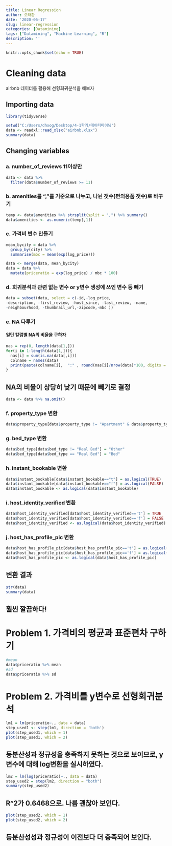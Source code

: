 ```yaml
---
title: Linear Regression
author: 오태환
date: '2020-06-17'
slug: linear-regression
categories: [Datamining]
tags: ["Datamining", "Machine Learning", "R"]
description: ''
---
```



```r
knitr::opts_chunk$set(echo = TRUE)
```

# Cleaning data

airbnb 데이터를 활용해 선형회귀분석을 해보자

## Importing data
```r
library(tidyverse)
```

```r
setwd("C:/Users/dhxog/Desktop/4-1학기/데이터마이닝")
data <- readxl::read_xlsx("airbnb.xlsx")
summary(data)
```

## Changing variables
### a. number_of_reviews 11이상만
```r

data <- data %>%
  filter(data$number_of_reviews >= 11)
```
### b. amenities를 ","를 기준으로 나누고, 나뉜 갯수(편의용품 갯수)로 바꾸기

```r
temp <- data$amenities %>% strsplit(split = ",") %>% summary()
data$amenities <- as.numeric(temp[,1])
```
### c. 가격비 변수 만들기

```r
mean_bycity = data %>% 
  group_by(city) %>%
  summarise(mbc = mean(exp(log_price)))

data <- merge(data, mean_bycity)
data = data %>% 
  mutate(priceratio = exp(log_price) / mbc * 100)
```
### d. 회귀분석과 관련 없는 변수 or y변수 생성에 쓰인 변수 등 빼기

```r
data = subset(data, select = c(-id,-log_price,
-description, -first_review, -host_since, -last_review, -name,
-neighbourhood, -thumbnail_url,-zipcode,-mbc ))
```
### e. NA 다루기

#### 일단 칼럼별 NA의 비율을 구하자

```r
nas = rep(0, length(data[1,]))
for(i in 1:length(data[1,])){
  nas[i] = sum(is.na(data[,i]))
  colname = names(data)
  print(paste(colname[i],  ":" , round(nas[i]/nrow(data)*100, digits = 2), "%"))
} 
```
## NA의 비율이 상당히 낮기 때문에 빼기로 결정

```r
data <- data %>% na.omit()
```
### f. property_type 변환

```r
data$property_type[data$property_type != "Apartment" & data$property_type != "House"] = "Other"
```
### g. bed_type 변환

```r
data$bed_type[data$bed_type != "Real Bed"] = "Other"
data$bed_type[data$bed_type == "Real Bed"] = "Bed"
```
### h. instant_bookable 변환

```r
data$instant_bookable[data$instant_bookable=="t"] = as.logical(TRUE)
data$instant_bookable[data$instant_bookable=="f"] = as.logical(FALSE)
data$instant_bookable <- as.logical(data$instant_bookable)
```
### i. host_identity_verified 변환

```r
data$host_identity_verified[data$host_identity_verified=='t'] = TRUE
data$host_identity_verified[data$host_identity_verified=='f'] = FALSE
data$host_identity_verified <- as.logical(data$host_identity_verified)
```
### j. host_has_profile_pic 변환

```r
data$host_has_profile_pic[data$host_has_profile_pic=='t'] = as.logical(TRUE)
data$host_has_profile_pic[data$host_has_profile_pic=='f'] = as.logical(FALSE)
data$host_has_profile_pic <- as.logical(data$host_has_profile_pic)
```

## 변환 결과

```r
str(data)
summary(data)

```
## 훨씬 깔끔하다!

# Problem 1. 가격비의 평균과 표준편차 구하기

```r
#mean
data$priceratio %>% mean
#sd
data$priceratio %>% sd
```


# Problem 2. 가격비를 y변수로 선형회귀분석
```r
lm1 = lm(priceratio~., data = data)
step_used1 <- step(lm1, direction = 'both')
plot(step_used1, which = 1)
plot(step_used1, which = 2) 
```

## 등분산성과 정규성을 충족하지 못하는 것으로 보이므로, y변수에 대해 log변환을 실시하였다.
```r
lm2 = lm(log(priceratio)~., data = data)
step_used2 = step(lm2, direction = "both")
summary(step_used2)
```
## R^2가 0.6468으로. 나름 괜찮아 보인다.

```r

plot(step_used2, which = 1)
plot(step_used2, which = 2) 
```

## 등분산성성과 정규성이 이전보다 더 충족되어 보인다.